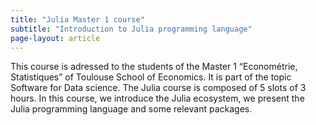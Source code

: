```yaml
---
title: "Julia Master 1 course"
subtitle: "Introduction to Julia programming language"
page-layout: article
---
```


This course is adressed to the students of the Master 1 "Econométrie, Statistiques" of Toulouse School of Economics. 
It is part of the topic Software for Data science. The Julia course is composed of 5 slots of 3 hours. 
In this course, we introduce the Julia ecosystem, we present the Julia programming language and some relevant packages.

<!--
::: {#M1-links .column-screen-inset-right style="max-width: 850px;"}
:::
-->
